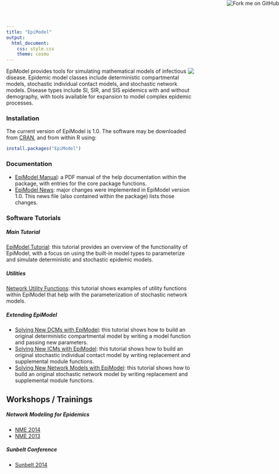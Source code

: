 ```yaml
---
title: "EpiModel"
output:
  html_document:
    css: style.css
    theme: cosmo
---
```


<a href="https://github.com/statnet/EpiModelPreview"><img style="position: absolute; top: 0; right: 0; border: 0;" src="https://camo.githubusercontent.com/652c5b9acfaddf3a9c326fa6bde407b87f7be0f4/68747470733a2f2f73332e616d617a6f6e6177732e636f6d2f6769746875622f726962626f6e732f666f726b6d655f72696768745f6f72616e67655f6666373630302e706e67" alt="Fork me on GitHub" data-canonical-src="https://s3.amazonaws.com/github/ribbons/forkme_right_orange_ff7600.png"></a>

<img style="float: right" src="http://statnet.org/EpiModel/movie.gif" />
EpiModel provides tools for simulating mathematical models of infectious disease. Epidemic model classes include deterministic compartmental models, stochastic individual contact models, and stochastic network models. Disease types include SI, SIR, and SIS epidemics with and without demography, with tools available for expansion to model complex epidemic processes. 


### Installation
The current version of EpiModel is 1.0. The software may be downloaded from [CRAN](http://cran.r-project.org/web/packages/EpiModel/index.html), and from within R using:
```r
install.packages("EpiModel")
```


### Documentation

* [EpiModel Manual](http://cran.r-project.org/web/packages/EpiModel/EpiModel.pdf): a PDF manual of the help documentation within the package, with entries for the core package functions.
* [EpiModel News](http://cran.r-project.org/web/packages/EpiModel/NEWS): major changes were implemented in EpiModel version 1.0. This news file (also contained within the package) lists those changes.


### Software Tutorials

##### Main Tutorial
[EpiModel Tutorial](http://statnet.org/EpiModel/vignette/Tutorial.pdf): this tutorial provides an overview of the functionality of EpiModel, with a focus on using the built-in model types to parameterize and simulate deterministic and stochastic epidemic models.

##### Utilities
[Network Utility Functions](http://statnet.org/EpiModel/vignette/NetUtils.html): this tutorial shows examples of utility functions within EpiModel that help with the parameterization of stochastic network models.

##### Extending EpiModel

* [Solving New DCMs with EpiModel](http://statnet.org/EpiModel/vignette/NewDCMs.html): this tutorial shows how to build an original deterministic compartmental model by writing a model function and passing new parameters.
* [Solving New ICMs with EpiModel](http://statnet.org/EpiModel/vignette/NewICMs.html): this tutorial shows how to build an original stochastic individual contact model by writing replacement and supplemental module functions.
* [Solving New Network Models with EpiModel](http://statnet.org/EpiModel/vignette/NewNet.html): this tutorial shows how to build an original stochastic network model by writing replacement and supplemental module functions.


## Workshops / Trainings

##### Network Modeling for Epidemics
* [NME 2014](http://statnet.org/EpiModel/nme/2014/index.html)
* [NME 2013](https://statnet.org/trac/wiki/NME2013)

##### Sunbelt Conference
* [Sunbelt 2014](https://statnet.org/trac/wiki/Sunbelt2014)
